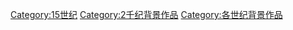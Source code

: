 [[Category:15世纪|Category:15世纪]]
[[Category:2千纪背景作品|Category:2千纪背景作品]]
[[Category:各世纪背景作品|Category:各世纪背景作品]]